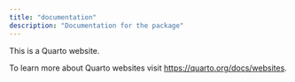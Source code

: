 ```yaml
---
title: "documentation"
description: "Documentation for the package"
---
```


This is a Quarto website.

To learn more about Quarto websites visit <https://quarto.org/docs/websites>.
